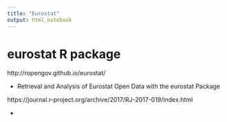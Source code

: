 ```yaml
---
title: "Eurostat"
output: html_notebook
---
```


# eurostat R package

http://ropengov.github.io/eurostat/


- Retrieval and Analysis of Eurostat Open Data with the eurostat Package

https://journal.r-project.org/archive/2017/RJ-2017-019/index.html

- 
